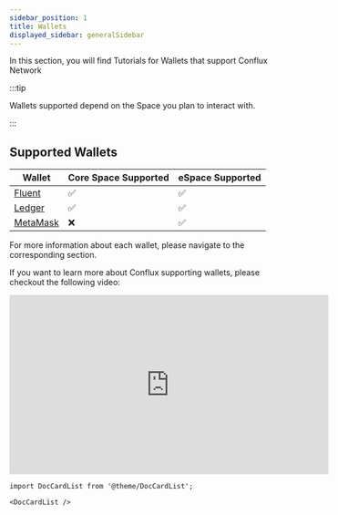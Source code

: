 ```yaml
---
sidebar_position: 1
title: Wallets
displayed_sidebar: generalSidebar
---
```


In this section, you will find Tutorials for Wallets that support Conflux Network

:::tip

Wallets supported depend on the Space you plan to interact with.

:::

## Supported Wallets

| Wallet | Core Space Supported | eSpace Supported |
| -------- | -------- | --------| 
| [Fluent](./fluent) | ✅ | ✅ |
| [Ledger](./ledger) | ✅ | ✅ |
| [MetaMask](./metamask)| ❌ | ✅ |

For more information about each wallet, please navigate to the corresponding section.

If you want to learn more about Conflux supporting wallets, please checkout the following video:



<Tabs>
  <TabItem value="youtube" label="Conflux Wallets Walkthrough">
<iframe width="560" height="315" src="https://www.youtube.com/embed/Aur7dF1dgG8?si=gniTiB6DethdLixG" title="YouTube video player" frameborder="0" allow="accelerometer; autoplay; clipboard-write; encrypted-media; gyroscope; picture-in-picture; web-share" allowfullscreen></iframe>
  </TabItem>
</Tabs>


```mdx-code-block
import DocCardList from '@theme/DocCardList';

<DocCardList />
```
